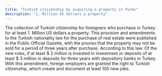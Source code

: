 ```yaml
---
title: "Turkish citizenship by acquiring a property in Turke"
description: "1. Million US dollars a property"
---
```


The collection of Turkish citizenship for foreigners who purchase in Turkey for at least
1\. Million US dollars a property.
This provision and amendments to the Turkish nationality law for the purchase of real estate were published in the Public Official Gazette, with the proviso that the property may not be sold for a period of three years after purchase.
According to this law.
Of the new rules, if at least $ 2 million is invested in investment or deposits of at least $ 3 million in deposits for three years with depository banks in Turkey.
With this amendment, foreign employers are granted the right to Turkish citizenship, which create and document at least 100 new jobs.